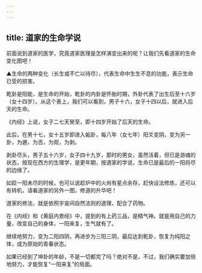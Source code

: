 ```yaml
---
---
---
```

title: 道家的生命学说
---




前面说到道家的医学，究竟道家医理是怎样演变出来的呢？让我们先看道家的生命变化图吧！



▲生命的两种变化（长生或不亡以待尽），代表生命中生生不息的功能，表示生命已受的损害。

乾卦是阳能，是生命的开始，乾卦的内卦是怀胎时期，外卦代表了出生后至十六岁（女十四岁）。从这个表上，我们可以看到，男子十六，女子十四以后，就进入后天的生命。

《内经》上说，女子二七天癸至，即十四岁开始了后天的生命。

此后，在男十七，女十五岁即进入姤卦，每八年（女七年）阳爻变阴，变为另一卦，为遯，为否，为观，为剥。

剥卦尽头，男子五十六岁，女子四十九岁，那时的男女，虽然活着，但已是游魂的状态，按现在西方的生理学，是更年期，按道家的学说，生命已是最后的一阳将尽的边缘了。

如趁一阳未尽的时候，也可以说趁炉中的火尚有星点余存，赶快设法修炼，还可以有转机，请看道家的另外一图，修道的升华吧！

道家的修法，就是依照宇宙间自然法则的道理，配合了药物。

在《内经》和《黄庭内景经》中，提到的有上药三品，是精气神。就是用自己的力量，改变自己的身体，一阳来复，生气就有了。

继续地努力，变为二阳四阴，再进步为三阳三阴，最后达到乾卦，恢复为纯阳之体，成为原始的青春状态。

如果已经到了坤卦的年龄，不是一切都完了吗？绝对不是，不过，我们确实要加倍地努力，才能恢复“一阳来复”的局面。
